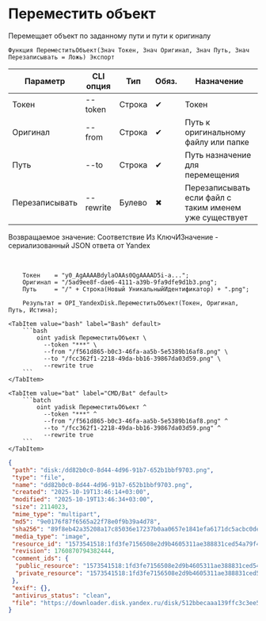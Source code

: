 ﻿---
sidebar_position: 9
description: Переместить объект и другие функции для работы с Yandex Disk в Открытом пакете интеграций - бесплатной open-source библиотеке интеграций для 1С:Предприятие 8, OneScript и CLI
keywords: [1C, 1С, 1С:Предприятие, 1С:Предприятие 8.3, API, Интеграция, Сервисы, Обмен, OneScript, CLI, Yandex Disk]
---


# Переместить объект
 Перемещает объект по заданному пути и пути к оригиналу



`Функция ПереместитьОбъект(Знач Токен, Знач Оригинал, Знач Путь, Знач Перезаписывать = Ложь) Экспорт`

  | Параметр | CLI опция | Тип | Обяз. | Назначение |
  |-|-|-|-|-|
  | Токен | --token | Строка | &#x2714; | Токен |
  | Оригинал | --from | Строка | &#x2714; | Путь к оригинальному файлу или папке |
  | Путь | --to | Строка | &#x2714; | Путь назначение для перемещения |
  | Перезаписывать | --rewrite | Булево | &#x2716; | Перезаписывать если файл с таким именем уже существует |

  
  Возвращаемое значение:   Соответствие Из КлючИЗначение - сериализованный JSON ответа от Yandex

<br/>



```bsl title="Пример использования для 1С:Предприятие/OneScript"
    Токен    = "y0_AgAAAABdylaOAAs0QgAAAAD5i-a...";
    Оригинал = "/5ad9ee8f-dae6-4111-a39b-9fa9dfe9d1b3.png";
    Путь     = "/" + Строка(Новый УникальныйИдентификатор) + ".png";

    Результат = OPI_YandexDisk.ПереместитьОбъект(Токен, Оригинал, Путь, Истина);
```
    

 <Tabs>
  
    <TabItem value="bash" label="Bash" default>
        ```bash
            oint yadisk ПереместитьОбъект \
              --token "***" \
              --from "/f561d865-b0c3-46fa-aa5b-5e5389b16af8.png" \
              --to "/fcc362f1-2218-49da-bb16-39867da03d59.png" \
              --rewrite true
        ```
    </TabItem>
  
    <TabItem value="bat" label="CMD/Bat" default>
        ```batch
            oint yadisk ПереместитьОбъект ^
              --token "***" ^
              --from "/f561d865-b0c3-46fa-aa5b-5e5389b16af8.png" ^
              --to "/fcc362f1-2218-49da-bb16-39867da03d59.png" ^
              --rewrite true
        ```
    </TabItem>
</Tabs>


```json title="Результат"
{
 "path": "disk:/dd82b0c0-8d44-4d96-91b7-652b1bbf9703.png",
 "type": "file",
 "name": "dd82b0c0-8d44-4d96-91b7-652b1bbf9703.png",
 "created": "2025-10-19T13:46:14+03:00",
 "modified": "2025-10-19T13:46:34+03:00",
 "size": 2114023,
 "mime_type": "multipart",
 "md5": "9e0176f87f6565a22f78e0f9b39a4d78",
 "sha256": "89f8eb42a35208a17c85036e17237b0aa0657e1841efa6171dc5acbc0dea9e18",
 "media_type": "image",
 "resource_id": "1573541518:1fd3fe7156508e2d9b4605311ae388831ced54a79f4fe6c004422f1261dce365",
 "revision": 1760870794382444,
 "comment_ids": {
  "public_resource": "1573541518:1fd3fe7156508e2d9b4605311ae388831ced54a79f4fe6c004422f1261dce365",
  "private_resource": "1573541518:1fd3fe7156508e2d9b4605311ae388831ced54a79f4fe6c004422f1261dce365"
 },
 "exif": {},
 "antivirus_status": "clean",
 "file": "https://downloader.disk.yandex.ru/disk/512bbecaaa139ffc3c3ee50eeb4a6a583ddb16e94a72601c340490b22070bd17/68f4f9ca/Kdpe3dFisZLPovVA4r-aBmpkby3AOQiLsayEHYapOMw2ylFGSbZZrsWtGPTvHxG_-QDrqSGFBOOsS3b3gKT1zA%3D%3D?uid=1573541518&filename=dd82b0c0-8d44-4d96-91b7-652b1bbf9703.png&disposition=attachment&hash=&limit=0&content_type=multipart&owner_uid=1573541518&fsize=2114023&hid=03d7263840468e281bd0b238a26e7d0d&media_type=image&tknv=v3&etag=9e0176f87f6565a22f78e0f9b39a4d78"
}
```
